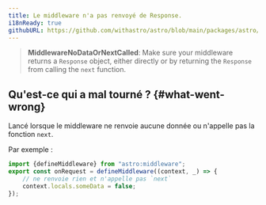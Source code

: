 ```yaml
---
title: Le middleware n'a pas renvoyé de Response.
i18nReady: true
githubURL: https://github.com/withastro/astro/blob/main/packages/astro/src/core/errors/errors-data.ts
---
```


> **MiddlewareNoDataOrNextCalled**: Make sure your middleware returns a `Response` object, either directly or by returning the `Response` from calling the `next` function.

## Qu'est-ce qui a mal tourné ? \{#what-went-wrong\}
Lancé lorsque le middleware ne renvoie aucune donnée ou n'appelle pas la fonction `next`.

Par exemple :
```ts
import {defineMiddleware} from "astro:middleware";
export const onRequest = defineMiddleware((context, _) => {
	// ne renvoie rien et n'appelle pas `next`
	context.locals.someData = false;
});
```



